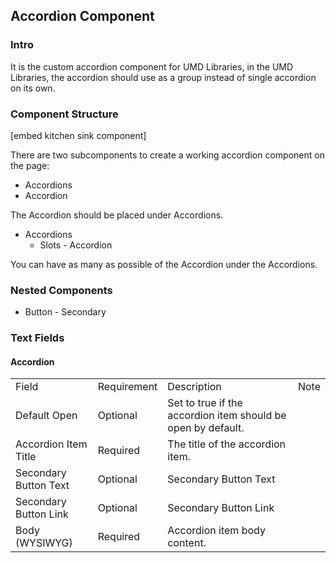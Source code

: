 ## Accordion Component

### Intro

It is the custom accordion component for UMD Libraries, in the UMD Libraries, the accordion should use as a group instead of single accordion on its own.

### Component Structure

[embed kitchen sink component]

There are two subcomponents to create a working accordion component on the page:

- Accordions
- Accordion

The Accordion should be placed under Accordions.

- Accordions
  - Slots - Accordion

You can have as many as possible of the Accordion under the Accordions.

### Nested Components

- Button - Secondary

### Text Fields

#### Accordion

<table>
  <tr>
    <td>Field</td>
    <td>Requirement</td>
    <td>Description</td>
    <td>Note</td>
  </tr>
  <tr>
    <td>Default Open</td>
    <td>Optional</td>
    <td>Set to true if the accordion item should be open by default.</td>
    <td></td>
  </tr>
  <tr>
    <td>Accordion Item Title</td>
    <td>Required</td>
    <td>The title of the accordion item.</td>
    <td></td>
  </tr>
  <tr>
    <td>Secondary Button Text</td>
    <td>Optional</td>
    <td>Secondary Button Text</td>
    <td></td>
  </tr>
  <tr>
    <td>Secondary Button Link</td>
    <td>Optional</td>
    <td>Secondary Button Link</td>
    <td></td>
  </tr>
  <tr>
    <td>Body (WYSIWYG)</td>
    <td>Required</td>
    <td>Accordion item body content.</td>
    <td></td>
  </tr>
</table>
